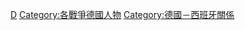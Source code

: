 [[Category:西班牙內戰人物|D]]
[[Category:各戰爭德國人物|Category:各戰爭德國人物]]
[[Category:德國－西班牙關係|Category:德國－西班牙關係]]